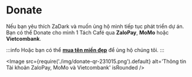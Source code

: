 
# Donate

Nếu bạn yêu thích ZaDark và muốn ủng hộ mình tiếp tục phát triển dự án. Bạn có thể Donate cho mình 1 Tách Café qua **ZaloPay**, **MoMo** hoặc **Vietcombank**.

:::info
Hoặc bạn có thể [**mua tên miền đẹp**](https://vuatenmien.net) để ủng hộ chúng tôi.
:::


<Image
  src={require('./img/donate-qr-231015.png').default}
  alt='Thông tin Tài khoản ZaloPay, MoMo và Vietcombank'
  isRounded
/>
